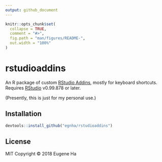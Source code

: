 ```yaml
---
output: github_document
---
```


<!-- README.md is generated from README.Rmd. Please edit that file -->

```r
knitr::opts_chunk$set(
  collapse = TRUE,
  comment = "#>",
  fig.path = "man/figures/README-",
  out.width = "100%"
)
```

# rstudioaddins

An R package of custom
[RStudio Addins](https://rstudio.github.io/rstudioaddins/), mostly for
keyboard shortcuts. Requires
[RStudio](https://www.rstudio.com/products/rstudio/) v0.99.878 or later.

(Presently, this is just for my personal use.)

## Installation

```r
devtools::install_github("egnha/rstudioaddins")
```

## License

MIT Copyright © 2018 Eugene Ha
